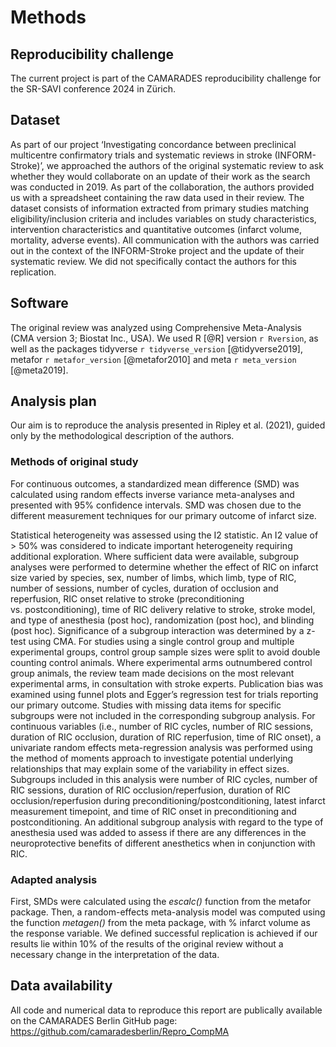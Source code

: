 # Methods

```{=html}
<!-- 
- Detail the methods you used in your reproducibility attempt and how closely they match the published methods.
- Describe any contact with authors you made regarding the materials or methods you needed for the replication attempt.
- Please attach any code or other methods you used as an appendix. -->
```
## Reproducibility challenge

The current project is part of the CAMARADES reproducibility challenge for the SR-SAVI conference 2024 in Zürich.

## Dataset

As part of our project 'Investigating concordance between preclinical multicentre confirmatory trials and systematic reviews in stroke (INFORM-Stroke)', we approached the authors of the original systematic review to ask whether they would collaborate on an update of their work as the search was conducted in 2019. As part of the collaboration, the authors provided us with a spreadsheet containing the raw data used in their review. The dataset consists of information extracted from primary studies matching eligibility/inclusion criteria and includes variables on study characteristics, intervention characteristics and quantitative outcomes (infarct volume, mortality, adverse events). All communication with the authors was carried out in the context of the INFORM-Stroke project and the update of their systematic review. We did not specifically contact the authors for this replication.

## Software

The original review was analyzed using Comprehensive Meta-Analysis (CMA version 3; Biostat Inc., USA). We used R [@R] version `r Rversion`, as well as the packages  tidyverse `r tidyverse_version` [@tidyverse2019], metafor `r metafor_version` [@metafor2010] and meta `r meta_version` [@meta2019].

## Analysis plan

Our aim is to reproduce the analysis presented in Ripley et al. (2021), guided only by the methodological description of the authors.

### Methods of original study

For continuous outcomes, a standardized mean difference (SMD) was calculated using random effects inverse variance meta-analyses and presented with 95% confidence intervals. SMD was chosen due to the different measurement techniques for our primary outcome of infarct size.

Statistical heterogeneity was assessed using the I2 statistic. An I2 value of \> 50% was considered to indicate important heterogeneity requiring additional exploration. Where sufficient data were available, subgroup analyses were performed to determine whether the effect of RIC on infarct size varied by species, sex, number of limbs, which limb, type of RIC, number of sessions, number of cycles, duration of occlusion and reperfusion, RIC onset relative to stroke (preconditioning vs. postconditioning), time of RIC delivery relative to stroke, stroke model, and type of anesthesia (post hoc), randomization (post hoc), and blinding (post hoc). Significance of a subgroup interaction was determined by a z-test using CMA. For studies using a single control group and multiple experimental groups, control group sample sizes were split to avoid double counting control animals. Where experimental arms outnumbered control group animals, the review team made decisions on the most relevant experimental arms, in consultation with stroke experts. Publication bias was examined using funnel plots and Egger’s regression test for trials reporting our primary outcome. Studies with missing data items for specific subgroups were not included in the corresponding subgroup analysis. For continuous variables (i.e., number of RIC cycles, number of RIC sessions, duration of RIC occlusion, duration of RIC reperfusion, time of RIC onset), a univariate random effects meta-regression analysis was performed using the method of moments approach to investigate potential underlying relationships that may explain some of the variability in effect sizes. Subgroups included in this analysis were number of RIC cycles, number of RIC sessions, duration of RIC occlusion/reperfusion, duration of RIC occlusion/reperfusion during preconditioning/postconditioning, latest infarct measurement timepoint, and time of RIC onset in preconditioning and postconditioning. An additional subgroup analysis with regard to the type of anesthesia used was added to assess if there are any differences in the neuroprotective benefits of different anesthetics when in conjunction with RIC.

### Adapted analysis

First, SMDs were calculated using the *escalc()* function from the metafor package. Then, a random-effects meta-analysis model was computed using the function *metagen()* from the meta package, with % infarct volume as the response variable.
We defined successful replication is achieved if our results lie within 10% of the results of the original review without a necessary change in the interpretation of the data.

## Data availability

All code and numerical data to reproduce this report are publically available on the CAMARADES Berlin GitHub page: <https://github.com/camaradesberlin/Repro_CompMA>
